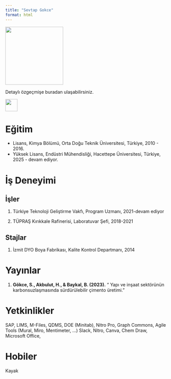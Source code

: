 ```yaml
---
title: "Sevtap Gokce"
format: html
---
```


![](/assets/sevtapgokce.PNG){fig-align="center" width="181"}

Detaylı özgeçmişe buradan ulaşabilirsiniz.

[![](/assets/linkedin.png){width="38"}](https://www.linkedin.com/in/sevtap-gokce/)

# Eğitim

-   Lisans, Kimya Bölümü, Orta Doğu Teknik Üniversitesi, Türkiye, 2010 - 2016.
-   Yüksek Lisans, Endüstri Mühendisliği, Hacettepe Üniversitesi, Türkiye, 2025 - devam ediyor.

# İş Deneyimi

## İşler

1.  Türkiye Teknoloji Geliştirme Vakfı, Program Uzmanı, 2021-devam ediyor

2.  TÜPRAŞ Kırıkkale Rafinerisi, Laboratuvar Şefi, 2018-2021

## Stajlar

1.  İzmit DYO Boya Fabrikası, Kalite Kontrol Departmanı, 2014

# Yayınlar

1.  **Gökce, S., Akbulut, H., & Baykal, B. (2023).** “ Yapı ve inşaat sektörünün karbonsuzlaşmasında sürdürülebilir çimento üretimi.”

# Yetkinlikler

SAP, LIMS, M-Files, QDMS, DOE (Minitab), Nitro Pro, Graph Commons, Agile Tools (Mural, Miro, Mentimeter, ...) Slack, Nitro, Canva, Chem Draw, Microsoft Office,

# Hobiler

Kayak
